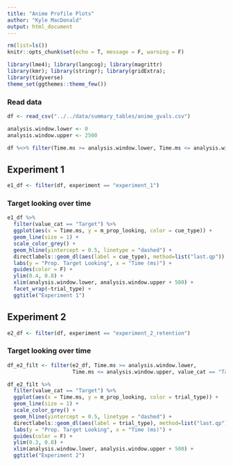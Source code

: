 ```yaml
---
title: "Anime Profile Plots"
author: "Kyle MacDonald"
output: html_document
---
```


```r
rm(list=ls())
knitr::opts_chunk$set(echo = T, message = F, warning = F)
```

```r
library(lme4); library(langcog); library(magrittr)
library(kmr); library(stringr); library(gridExtra); 
library(tidyverse)
theme_set(ggthemes::theme_few())
```

### Read data

```r
df <- read_csv("../../data/summary_tables/anime_gvals.csv")
```

```r
analysis.window.lower <- 0
analysis.window.upper <- 2500
```

```r
df %<>% filter(Time.ms >= analysis.window.lower, Time.ms <= analysis.window.upper)
```

## Experiment 1

```r
e1_df <- filter(df, experiment == "experiment_1")
```

### Target looking over time

```r
e1_df %>% 
  filter(value_cat == "Target") %>% 
  ggplot(aes(x = Time.ms, y = m_prop_looking, color = cue_type)) +
  geom_line(size = 1) +
  scale_color_grey() +
  geom_hline(yintercept = 0.5, linetype = "dashed") +
  directlabels::geom_dl(aes(label = cue_type), method=list("last.qp")) +
  labs(y = "Prop. Target Looking", x = "Time (ms)") +
  guides(color = F) + 
  ylim(0.4, 0.8) +
  xlim(analysis.window.lower, analysis.window.upper + 500) +
  facet_wrap(~trial_type) +
  ggtitle("Experiment 1")
```

## Experiment 2

```r
e2_df <- filter(df, experiment == "experiment_2_retention")
```

### Target looking over time

```r
df_e2_filt <- filter(e2_df, Time.ms >= analysis.window.lower, 
                     Time.ms <= analysis.window.upper, value_cat == "Target")

df_e2_filt %>% 
  filter(value_cat == "Target") %>% 
  ggplot(aes(x = Time.ms, y = m_prop_looking, color = trial_type)) +
  geom_line(size = 1) +
  scale_color_grey() +
  geom_hline(yintercept = 0.5, linetype = "dashed") +
  directlabels::geom_dl(aes(label = trial_type), method=list("last.qp")) +
  labs(y = "Prop. Target Looking", x = "Time (ms)") +
  guides(color = F) + 
  ylim(0.3, 0.8) +
  xlim(analysis.window.lower, analysis.window.upper + 500) +
  ggtitle("Experiment 2")
```

